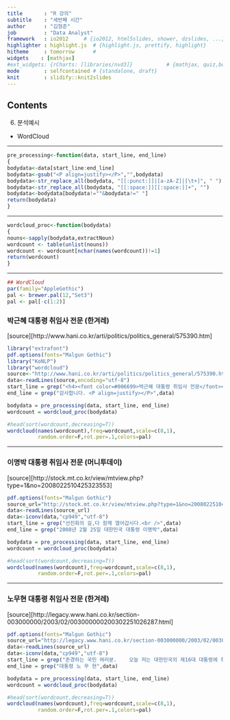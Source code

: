 ```yaml
---
title       : "R 강의"
subtitle    : "세번째 시간"
author      : "김형준"
job         : "Data Analyst"
framework   : io2012     # {io2012, html5slides, shower, dzslides, ...}
highlighter : highlight.js  # {highlight.js, prettify, highlight}
hitheme     : tomorrow      # 
widgets    : [mathjax]
#ext_widgets: {rCharts: [libraries/nvd3]}           # {mathjax, quiz,bootstra}
mode        : selfcontained # {standalone, draft}
knit        : slidify::knit2slides
---
```


## Contents

6. 분석예시
- WordCloud

---


```r
pre_processing<-function(data, start_line, end_line)
{
bodydata<-data[start_line:end_line]
bodydata<-gsub("<P align=justify></P>","",bodydata)
bodydata<-str_replace_all(bodydata, "[[:punct:]]|[a-zA-Z]|[\t+]", " ")
bodydata<-str_replace_all(bodydata, "[[:space:]][[:space:]]+", "")
bodydata<-bodydata[bodydata!=""&bodydata!=" "]
return(bodydata)
}
```

---

```r
wordcloud_proc<-function(bodydata)
{
nouns<-sapply(bodydata,extractNoun)
wordcount <- table(unlist(nouns))
wordcount <- wordcount[nchar(names(wordcount))!=1]
return(wordcount)
}
```

---

```r
## WordCloud
par(family="AppleGothic")
pal <- brewer.pal(12,"Set3")
pal <- pal[-c(1:2)]
```

### 박근혜 대통령 취임사 전문 (한겨레)  
[source][http://www.hani.co.kr/arti/politics/politics_general/575390.htm]

```r
library("extrafont")
pdf.options(fonts="Malgun Gothic")
library("KoNLP")
library("wordcloud")
source<-"http://www.hani.co.kr/arti/politics/politics_general/575390.html"
data<-readLines(source,encoding="utf-8")
start_line = grep("<h4><font color=#006699>박근혜 대통령 취임사 전문</font></h4>",data)
end_line = grep("감사합니다. <P align=justify></P>",data)

bodydata = pre_processing(data, start_line, end_line)
wordcount = wordcloud_proc(bodydata)

#head(sort(wordcount,decreasing=T))
wordcloud(names(wordcount),freq=wordcount,scale=c(8,1),
          random.order=F,rot.per=.1,colors=pal)
```

---

### 이명박 대통령 취임사 전문 (머니투데이)  
[source][http://stock.mt.co.kr/view/mtview.php?type=1&no=2008022510425323553]

```r
pdf.options(fonts="Malgun Gothic")
source_url="http://stock.mt.co.kr/view/mtview.php?type=1&no=2008022510425323553"
data<-readLines(source_url)
data<-iconv(data,"cp949","utf-8")
start_line = grep("선진화의 길,다 함께 열어갑시다.<br />",data)
end_line = grep("2008년 2월 25일 대한민국 대통령 이명박",data)

bodydata = pre_processing(data, start_line, end_line)
wordcount = wordcloud_proc(bodydata)

#head(sort(wordcount,decreasing=T))
wordcloud(names(wordcount),freq=wordcount,scale=c(8,1),
          random.order=F,rot.per=.1,colors=pal)
```

---

### 노무현 대통령 취임사 전문 (한겨레)  
[source][http://legacy.www.hani.co.kr/section-003000000/2003/02/003000000200302251026287.html]

```r
pdf.options(fonts="Malgun Gothic")
source_url="http://legacy.www.hani.co.kr/section-003000000/2003/02/003000000200302251026287.html"
data<-readLines(source_url)
data<-iconv(data,"cp949","utf-8")
start_line = grep("존경하는 국민 여러분.    오늘 저는 대한민국의 제16대 대통령에 취임하기 위해 이 자리에 섰습니다.",data)
end_line = grep("대통령 노 무 현",data)

bodydata = pre_processing(data, start_line, end_line)
wordcount = wordcloud_proc(bodydata)

#head(sort(wordcount,decreasing=T))
wordcloud(names(wordcount),freq=wordcount,scale=c(8,1),
          random.order=F,rot.per=.1,colors=pal)
```

